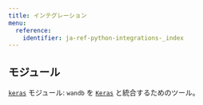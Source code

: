 ---
title: インテグレーション
menu:
  reference:
    identifier: ja-ref-python-integrations-_index
---

## モジュール

[`keras`](./integrations/keras) モジュール: `wandb` を [`Keras`](https://keras.io/) と統合するためのツール。
